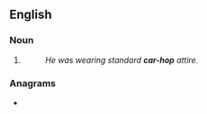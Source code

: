 {{also|carhop|car hop}}
==English==

===Noun===
{{head|en|noun}}

# {{attributive form of|en|car hop|nodot=1}}
#: ''He was wearing standard '''car-hop''' attire.''

===Anagrams===
* {{anagrams|en|a=achopr|Chopra|coprah|paroch}}